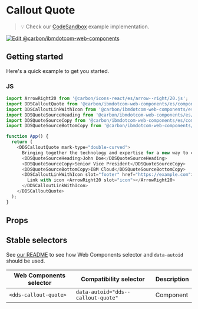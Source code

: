 
# Callout Quote

> 💡 Check our
> [CodeSandbox](https://githubbox.com/carbon-design-system/carbon-for-ibm-dotcom/tree/v1/packages/web-components/examples/codesandbox/components-react/callout-quote)
> example implementation.

[![Edit @carbon/ibmdotcom-web-components](https://codesandbox.io/static/img/play-codesandbox.svg)](https://githubbox.com/carbon-design-system/carbon-for-ibm-dotcom/tree/v1/packages/web-components/examples/codesandbox/components-react/callout-quote)

## Getting started

Here's a quick example to get you started.

### JS

```javascript
import ArrowRight20 from '@carbon/icons-react/es/arrow--right/20.js';
import DDSCalloutQuote from '@carbon/ibmdotcom-web-components/es/components-react/callout-quote/callout-quote';
import DDSCalloutLinkWithIcon from '@carbon/ibmdotcom-web-components/es/components-react/callout-quote/callout-link-with-icon';
import DDSQuoteSourceHeading from '@carbon/ibmdotcom-web-components/es/components-react/quote/quote-source-heading';
import DDSQuoteSourceCopy from '@carbon/ibmdotcom-web-components/es/components-react/quote/quote-source-copy';
import DDSQuoteSourceBottomCopy from '@carbon/ibmdotcom-web-components/es/components-react/quote/quote-source-bottom-copy';

function App() {
  return (
    <DDSCalloutQuote mark-type="double-curved">
      Bringing together the technology and expertise for a new way to create
      <DDSQuoteSourceHeading>John Doe</DDSQuoteSourceHeading>
      <DDSQuoteSourceCopy>Senior Vice President</DDSQuoteSourceCopy>
      <DDSQuoteSourceBottomCopy>IBM Cloud</DDSQuoteSourceBottomCopy>
      <DDSCalloutLinkWithIcon slot="footer" href="https://example.com">
        Link with icon <ArrowRight20 slot="icon"></ArrowRight20>
      </DDSCalloutLinkWithIcon>
    </DDSCalloutQuote>
  );
}
```

## Props

<Props of={PropTypesRef} />

## Stable selectors

See [our README](https://github.com/carbon-design-system/carbon-for-ibm-dotcom/tree/main/packages/web-components#stable-selectors-for-analytics-and-integratione2e-testing-in-web-components) to see how Web Components selector and `data-autoid` should be used.

| Web Components selector | Compatibility selector             | Description |
| ----------------------- | ---------------------------------- | ----------- |
| `<dds-callout-quote>`   | `data-autoid="dds--callout-quote"` | Component   |
